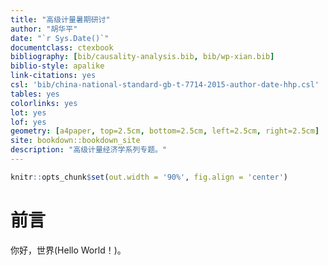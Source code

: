 ```yaml
--- 
title: "高级计量暑期研讨"
author: "胡华平"
date: "`r Sys.Date()`"
documentclass: ctexbook
bibliography: [bib/causality-analysis.bib, bib/wp-xian.bib]
biblio-style: apalike
link-citations: yes
csl: 'bib/china-national-standard-gb-t-7714-2015-author-date-hhp.csl'
tables: yes
colorlinks: yes
lot: yes
lof: yes
geometry: [a4paper, top=2.5cm, bottom=2.5cm, left=2.5cm, right=2.5cm]
site: bookdown::bookdown_site
description: "高级计量经济学系列专题。"
---
```


\frontmatter

```r
knitr::opts_chunk$set(out.width = '90%', fig.align = 'center')
```

# 前言{#preface .unnumbered}

你好，世界(Hello World！)。

